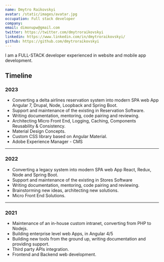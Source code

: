 ```yaml
---
name: Dmytro Raikovskyi
avatar: /static/images/avatar.jpg
occupation: Full stack developer
company:
email: dimonupw@gmail.com
twitter: https://twitter.com/dmytroraikovskyi
linkedin: https://www.linkedin.com/in/dmytroraikovskyi/
github: https://github.com/dmytroraikovskyi
---
```


I am a FULL-STACK developer experienced in website and mobile app development.

## Timeline

### 2023

- Converting a delta airlines reservation system into modern SPA web App Angular 7, Drupal, Node, Loopback and Spring Boot.
- Support and maintenance of the existing in Reservation Software.
- Writing documentation, mentoring, code pairing and reviewing.
- Architecting Micro Front End, Logging, Caching, Components Reusability & Consistency.
- Material Design Concepts.
- Custom CSS library based on Angular Material.
- Adobe Experience Manager - CMS

---

### 2022

- Converting a legacy system into modern SPA web App React, Redux, Node and Spring Boot.
- Support and maintenance of the existing in Stores Software
- Writing documentation, mentoring, code pairing and reviewing.
- Brainstorming new ideas, architecting new solutions.
- Micro Front End Solutions.

---

### 2021

- Maintenance of an in-house custom intranet, converting from PHP to Nodejs.
- Building enterprise level web Apps, in Angular 4/5
- Building new tools from the ground up, writing documentation and providing support.
- Third party APIs integration.
- Frontend and Backend web development.
